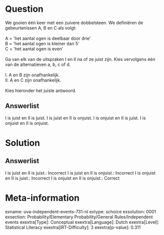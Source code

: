 Question
========

We gooien één keer met een zuivere dobbelsteen. We definiëren de
gebeurtenissen A, B en C als volgt:\
\
A = \'het aantal ogen is deelbaar door drie\'\
B = \'het aantal ogen is kleiner dan 5\'\
C = \'het aantal ogen is even\'\
\
Ga van elk van de uitspraken I en II na of ze juist zijn. Kies
vervolgens één van de alternatieven a, b, c of d.\
\
I. A en B zijn onafhankelijk.\
II. A en C zijn onafhankelijk.\
\
Kies hieronder het juiste antwoord.

Answerlist
----------

I is juist en II is juist.
I is juist en II is onjuist.
I is onjuist en II is juist.
I is onjuist en II is onjuist.

Solution
========

Answerlist
----------

I is juist en II is juist.: Incorrect
I is juist en II is onjuist.: Incorrect
I is onjuist en II is juist.: Incorrect
I is onjuist en II is onjuist.: Correct

Meta-information
================
exname: uva-independent-events-731-nl
extype: schoice
exsolution: 0001
exsection: Probability/Elementary Probability/General Rules/Independent events
exextra[Type]: Conceptual
exextra[Language]: Dutch
exextra[Level]: Statistical Literacy
exextra[IRT-Difficulty]: 3
exextra[p-value]: 0.311
